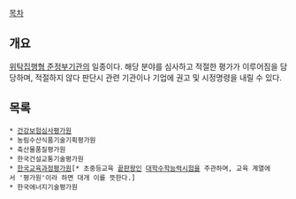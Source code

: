 [[목차]]
== 개요 ==
[[위탁집행형 준정부기관]]의 일종이다. 해당 분야를 심사하고 적절한 평가가 이루어짐을 담당하며, 적절하지 않다 판단시 관련 기관이나 기업에 권고 및 시정명령을 내릴 수 있다.

== 목록 ==
 * [[건강보험심사평가원]]
 * 농림수산식품기술기획평가원
 * 축산물품질평가원
 * 한국건설교통기술평가원
 * [[한국교육과정평가원]][* 초중등교육 [[끝판왕]]인 [[대학수학능력시험]]을 주관하며, 교육 계열에서 '평가원'이라 하면 대개 이를 뜻한다.]
 * 한국에너지기술평가원
